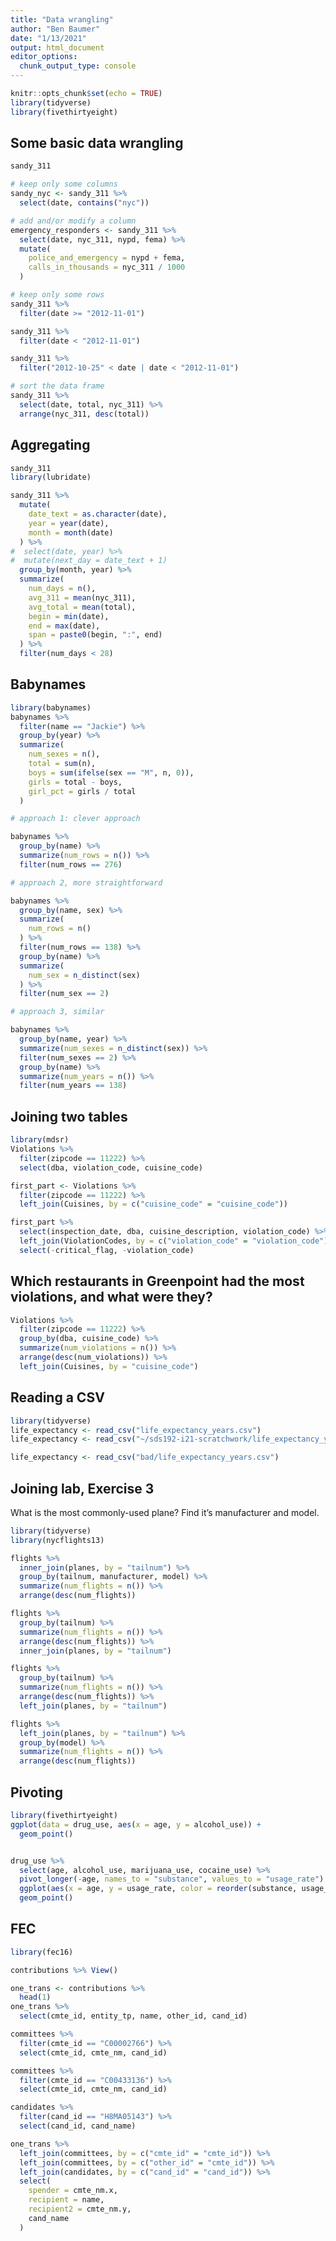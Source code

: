 ```yaml
---
title: "Data wrangling"
author: "Ben Baumer"
date: "1/13/2021"
output: html_document
editor_options: 
  chunk_output_type: console
---
```


```r
knitr::opts_chunk$set(echo = TRUE)
library(tidyverse)
library(fivethirtyeight)
```

## Some basic data wrangling

```r
sandy_311

# keep only some columns
sandy_nyc <- sandy_311 %>%
  select(date, contains("nyc"))

# add and/or modify a column
emergency_responders <- sandy_311 %>%
  select(date, nyc_311, nypd, fema) %>%
  mutate(
    police_and_emergency = nypd + fema,
    calls_in_thousands = nyc_311 / 1000
  )

# keep only some rows
sandy_311 %>%
  filter(date >= "2012-11-01")

sandy_311 %>%
  filter(date < "2012-11-01")

sandy_311 %>%
  filter("2012-10-25" < date | date < "2012-11-01")

# sort the data frame
sandy_311 %>%
  select(date, total, nyc_311) %>%
  arrange(nyc_311, desc(total))
```

## Aggregating

```r
sandy_311
library(lubridate)

sandy_311 %>%
  mutate(
    date_text = as.character(date),
    year = year(date),
    month = month(date)
  ) %>%
#  select(date, year) %>%
#  mutate(next_day = date_text + 1)
  group_by(month, year) %>%
  summarize(
    num_days = n(),
    avg_311 = mean(nyc_311),
    avg_total = mean(total), 
    begin = min(date), 
    end = max(date),
    span = paste0(begin, ":", end)
  ) %>%
  filter(num_days < 28)
```


## Babynames

```r
library(babynames)
babynames %>%
  filter(name == "Jackie") %>%
  group_by(year) %>%
  summarize(
    num_sexes = n(), 
    total = sum(n), 
    boys = sum(ifelse(sex == "M", n, 0)),
    girls = total - boys,
    girl_pct = girls / total
  )
```

```r
# approach 1: clever approach

babynames %>%
  group_by(name) %>%
  summarize(num_rows = n()) %>%
  filter(num_rows == 276)

# approach 2, more straightforward

babynames %>%
  group_by(name, sex) %>%
  summarize(
    num_rows = n()
  ) %>%
  filter(num_rows == 138) %>%
  group_by(name) %>%
  summarize(
    num_sex = n_distinct(sex)
  ) %>%
  filter(num_sex == 2)

# approach 3, similar

babynames %>%
  group_by(name, year) %>%
  summarize(num_sexes = n_distinct(sex)) %>%
  filter(num_sexes == 2) %>%
  group_by(name) %>%
  summarize(num_years = n()) %>%
  filter(num_years == 138)

```

## Joining two tables


```r
library(mdsr)
Violations %>%
  filter(zipcode == 11222) %>%
  select(dba, violation_code, cuisine_code)
```


```r
first_part <- Violations %>%
  filter(zipcode == 11222) %>%
  left_join(Cuisines, by = c("cuisine_code" = "cuisine_code"))

first_part %>%
  select(inspection_date, dba, cuisine_description, violation_code) %>%
  left_join(ViolationCodes, by = c("violation_code" = "violation_code")) %>%
  select(-critical_flag, -violation_code)
```

## Which restaurants in Greenpoint had the most violations, and what were they? 

```r
Violations %>%
  filter(zipcode == 11222) %>%
  group_by(dba, cuisine_code) %>%
  summarize(num_violations = n()) %>%
  arrange(desc(num_violations)) %>%
  left_join(Cuisines, by = "cuisine_code")
```

## Reading a CSV

```r
library(tidyverse)
life_expectancy <- read_csv("life_expectancy_years.csv")
life_expectancy <- read_csv("~/sds192-i21-scratchwork/life_expectancy_years.csv")

life_expectancy <- read_csv("bad/life_expectancy_years.csv")


```

## Joining lab, Exercise 3

What is the most commonly-used plane? Find it’s manufacturer and model.

```r
library(tidyverse)
library(nycflights13)

flights %>%
  inner_join(planes, by = "tailnum") %>%
  group_by(tailnum, manufacturer, model) %>%
  summarize(num_flights = n()) %>%
  arrange(desc(num_flights))

flights %>%
  group_by(tailnum) %>%
  summarize(num_flights = n()) %>%
  arrange(desc(num_flights)) %>%
  inner_join(planes, by = "tailnum")

flights %>%
  group_by(tailnum) %>%
  summarize(num_flights = n()) %>%
  arrange(desc(num_flights)) %>%
  left_join(planes, by = "tailnum")
```

```r
flights %>%
  left_join(planes, by = "tailnum") %>%
  group_by(model) %>%
  summarize(num_flights = n()) %>%
  arrange(desc(num_flights))
```

## Pivoting

```r
library(fivethirtyeight)
ggplot(data = drug_use, aes(x = age, y = alcohol_use)) +
  geom_point()


drug_use %>%
  select(age, alcohol_use, marijuana_use, cocaine_use) %>%
  pivot_longer(-age, names_to = "substance", values_to = "usage_rate") %>%
  ggplot(aes(x = age, y = usage_rate, color = reorder(substance, usage_rate))) +
  geom_point()
```

## FEC


```r
library(fec16)

contributions %>% View()

one_trans <- contributions %>%
  head(1)
one_trans %>%
  select(cmte_id, entity_tp, name, other_id, cand_id)

committees %>%
  filter(cmte_id == "C00002766") %>%
  select(cmte_id, cmte_nm, cand_id)

committees %>%
  filter(cmte_id == "C00433136") %>%
  select(cmte_id, cmte_nm, cand_id)

candidates %>%
  filter(cand_id == "H8MA05143") %>%
  select(cand_id, cand_name)

one_trans %>%
  left_join(committees, by = c("cmte_id" = "cmte_id")) %>%
  left_join(committees, by = c("other_id" = "cmte_id")) %>%
  left_join(candidates, by = c("cand_id" = "cand_id")) %>%
  select(
    spender = cmte_nm.x, 
    recipient = name, 
    recipient2 = cmte_nm.y, 
    cand_name
  )

```


